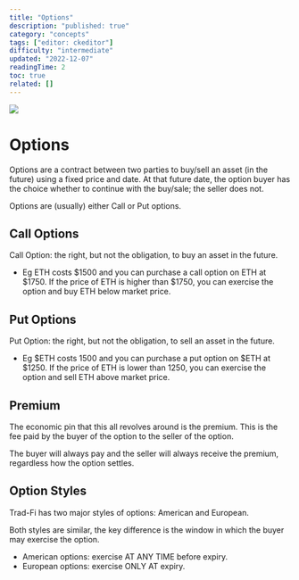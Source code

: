 ```yaml
---
title: "Options"
description: "published: true"
category: "concepts"
tags: ["editor: ckeditor"]
difficulty: "intermediate"
updated: "2022-12-07"
readingTime: 2
toc: true
related: []
---
```


![](/images/dopex-2.png)

# Options

Options are a contract between two parties to buy/sell an asset (in the future) using a fixed price and date. At that future date, the option buyer has the choice whether to continue with the buy/sale; the seller does not.

Options are (usually) either Call or Put options.

## Call Options

Call Option: the right, but not the obligation, to buy an asset in the future.

*   Eg ETH costs $1500 and you can purchase a call option on ETH at $1750. If the price of ETH is higher than $1750, you can exercise the option and buy ETH below market price.

## Put Options

Put Option: the right, but not the obligation, to sell an asset in the future.

*   Eg $ETH costs 1500 and you can purchase a put option on $ETH at $1250. If the price of ETH is lower than 1250, you can exercise the option and sell ETH above market price.

## Premium

The economic pin that this all revolves around is the premium. This is the fee paid by the buyer of the option to the seller of the option. 

The buyer will always pay and the seller will always receive the premium, regardless how the option settles.

## Option Styles

Trad-Fi has two major styles of options: American and European. 

Both styles are similar, the key difference is the window in which the buyer may exercise the option. 

*   American options: exercise AT ANY TIME before expiry. 
*   European options: exercise ONLY AT expiry.
